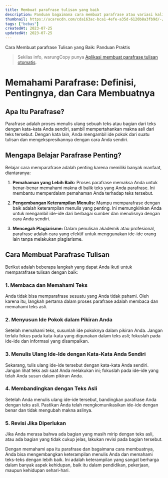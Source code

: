 ```yaml
---
title: Membuat parafrase tulisan yang baik
description: Panduan bagaimana cara membuat parafrase atau variasi kalimat dari sebuah tulisan yang panjang
thumbnail: https://ucarecdn.com/cda163ac-bca1-4efe-a35d-6120b8a3fb9d/-/preview/500x500/-/quality/smart/-/format/auto/
tags: ["bebas"]
createdAt: 2023-07-25
updatedAt: 2023-07-25
---
```



Cara Membuat parafrase Tulisan yang Baik: Panduan Praktis

> Sekilas info, warungCopy punya [Aplikasi membuat parafrase tulisan otomatis](/tools/parafrase-tulisan-dengan-ai).

# Memahami Parafrase: Definisi, Pentingnya, dan Cara Membuatnya

## Apa Itu Parafrase?

Parafrase adalah proses menulis ulang sebuah teks atau bagian dari teks dengan kata-kata Anda sendiri, sambil mempertahankan makna asli dari teks tersebut. Dengan kata lain, Anda mengambil ide pokok dari suatu tulisan dan mengekspresikannya dengan cara Anda sendiri.

## Mengapa Belajar Parafrase Penting?

Belajar cara memparafrase adalah penting karena memiliki banyak manfaat, diantaranya:

1. **Pemahaman yang Lebih Baik:** Proses parafrase memaksa Anda untuk benar-benar memahami makna di balik teks yang Anda parafrase. Ini membantu memperdalam pemahaman Anda terhadap teks tersebut.

2. **Pengembangan Keterampilan Menulis:** Mampu memparafrase dengan baik adalah keterampilan menulis yang penting. Ini memungkinkan Anda untuk mengambil ide-ide dari berbagai sumber dan menulisnya dengan cara Anda sendiri.

3. **Mencegah Plagiarisme:** Dalam penulisan akademik atau profesional, parafrase adalah cara yang efektif untuk menggunakan ide-ide orang lain tanpa melakukan plagiarisme.

## Cara Membuat Parafrase Tulisan

Berikut adalah beberapa langkah yang dapat Anda ikuti untuk memparafrase tulisan dengan baik:

### 1. Membaca dan Memahami Teks

Anda tidak bisa memparafrase sesuatu yang Anda tidak pahami. Oleh karena itu, langkah pertama dalam proses parafrase adalah membaca dan memahami teks asli.

### 2. Menyusun Ide Pokok dalam Pikiran Anda

Setelah memahami teks, susunlah ide pokoknya dalam pikiran Anda. Jangan terlalu fokus pada kata-kata yang digunakan dalam teks asli; fokuslah pada ide-ide dan informasi yang disampaikan.

### 3. Menulis Ulang Ide-Ide dengan Kata-Kata Anda Sendiri

Sekarang, tulis ulang ide-ide tersebut dengan kata-kata Anda sendiri. Jangan lihat teks asli saat Anda melakukan ini; fokuslah pada ide-ide yang telah Anda susun dalam pikiran Anda.

### 4. Membandingkan dengan Teks Asli

Setelah Anda menulis ulang ide-ide tersebut, bandingkan parafrase Anda dengan teks asli. Pastikan Anda telah mengkomunikasikan ide-ide dengan benar dan tidak mengubah makna aslinya.

### 5. Revisi Jika Diperlukan

Jika Anda merasa bahwa ada bagian yang masih mirip dengan teks asli, atau ada bagian yang tidak cukup jelas, lakukan revisi pada bagian tersebut.

Dengan memahami apa itu parafrase dan bagaimana cara membuatnya, Anda bisa mengembangkan keterampilan menulis Anda dan memahami teks-teks dengan lebih baik. Ini adalah keterampilan yang sangat berharga dalam banyak aspek kehidupan, baik itu dalam pendidikan, pekerjaan, maupun kehidupan sehari-hari.